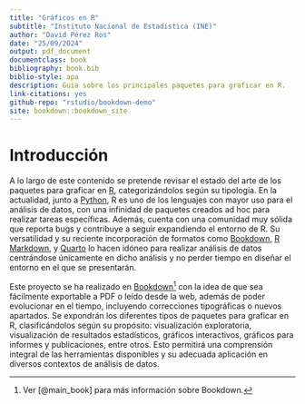 ```yaml
--- 
title: "Gráficos en R"
subtitle: "Instituto Nacional de Estadística (INE)"
author: "David Pérez Ros"
date: "25/09/2024"
output: pdf_document
documentclass: book
bibliography: book.bib
biblio-style: apa
description: Guia sobre los principales paquetes para graficar en R.
link-citations: yes
github-repo: "rstudio/bookdown-demo"
site: bookdown::bookdown_site
---
```


# Introducción

A lo largo de este contenido se pretende revisar el estado del arte de los paquetes para graficar en [R](https://cran.r-project.org), categorizándolos según su tipología. En la actualidad, junto a [Python](https://www.python.org/), R es uno de los lenguajes con mayor uso para el análisis de datos, con una infinidad de paquetes creados ad hoc para realizar tareas específicas. Además, cuenta con una comunidad muy sólida que reporta bugs y contribuye a seguir expandiendo el entorno de R. Su versatilidad y su reciente incorporación de formatos como [Bookdown](https://bookdown.org/), [R Markdown](https://rmarkdown.rstudio.com/), y [Quarto](https://quarto.org/) lo hacen idóneo para realizar análisis de datos centrándose únicamente en dicho análisis y no perder tiempo en diseñar el entorno en el que se presentarán.

Este proyecto se ha realizado en [Bookdown](https://bookdown.org/)[^1] con la idea de que sea fácilmente exportable a PDF o leído desde la web, además de poder evolucionar en el tiempo, incluyendo correcciones tipográficas o nuevos apartados. Se expondrán los diferentes tipos de paquetes para graficar en R, clasificándolos según su propósito: visualización exploratoria, visualización de resultados estadísticos, gráficos interactivos, gráficos para informes y publicaciones, entre otros. Esto permitirá una comprensión integral de las herramientas disponibles y su adecuada aplicación en diversos contextos de análisis de datos.


[^1]: Ver [@main_book] para más información sobre Bookdown. 